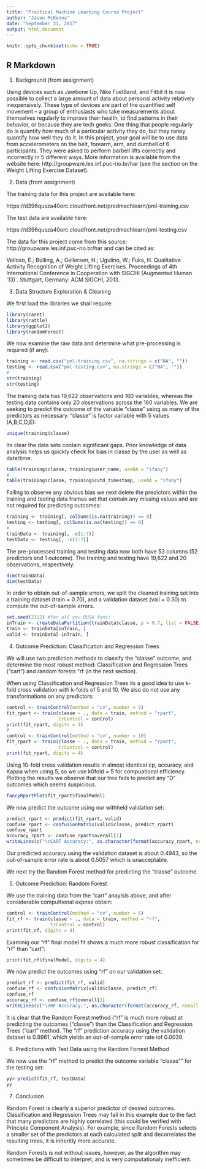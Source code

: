 ```yaml
---
title: "Practical Machine Learning Course Project"
author: "Jason McKenna"
date: "September 21, 2017"
output: html_document
---
```


```r
knitr::opts_chunk$set(echo = TRUE)
```

## R Markdown

1. Background (from assignment)

Using devices such as Jawbone Up, Nike FuelBand, and Fitbit it is now possible to collect a large amount of data about personal activity relatively inexpensively. These type of devices are part of the quantified self movement – a group of enthusiasts who take measurements about themselves regularly to improve their health, to find patterns in their behavior, or because they are tech geeks. One thing that people regularly do is quantify how much of a particular activity they do, but they rarely quantify how well they do it. In this project, your goal will be to use data from accelerometers on the belt, forearm, arm, and dumbell of 6 participants. They were asked to perform barbell lifts correctly and incorrectly in 5 different ways. More information is available from the website here: http://groupware.les.inf.puc-rio.br/har (see the section on the Weight Lifting Exercise Dataset).


2. Data (from assignment)

The training data for this project are available here:

https://d396qusza40orc.cloudfront.net/predmachlearn/pml-training.csv

The test data are available here:

https://d396qusza40orc.cloudfront.net/predmachlearn/pml-testing.csv

The data for this project come from this source: http://groupware.les.inf.puc-rio.br/har and can be cited as:

Velloso, E.; Bulling, A.; Gellersen, H.; Ugulino, W.; Fuks, H. Qualitative Activity Recognition of Weight Lifting Exercises. Proceedings of 4th International Conference in Cooperation with SIGCHI (Augmented Human '13) . Stuttgart, Germany: ACM SIGCHI, 2013.


3. Data Structure Exploration & Cleaning

We first load the libraries we shall require:

```r
library(caret)
library(rattle)
library(ggplot2)
library(randomForest)
```

We now examine the raw data and determine what pre-processing is required (if any):

```r

training <- read.csv("pml-training.csv", na.strings = c("NA", ""))
testing <- read.csv("pml-testing.csv", na.strings = c("NA", ""))
#
str(training)
str(testing)
```

The training data has 19,622 observations and 160 variables, whereas the testing data contains only 20 observations across the 160 variables. We are seeking to predict the outcome of the variable "classe" using as many of the predictors as necessary. "classe" is factor variable with 5 values (A,B,C,D,E):

```r
unique(training$classe)
```

Its clear the data sets contain significant gaps. Prior knowledge of data analysis helps us quickly check for bias in classe by the user as well as date/time:

```r
table(training$classe, training$user_name, useNA = "ifany")
#
table(training$classe, training$cvtd_timestamp, useNA = "ifany")
```

Failing to observe any obvious bias we next delete the predictors within the training and testing data frames set that contain any missing values and are not required for predicting outcomes:

```r
training <- training[, colSums(is.na(training)) == 0]
testing <- testing[, colSums(is.na(testing)) == 0]
#
trainData <- training[, -c(1:7)]
testData <- testing[, -c(1:7)]
```

The pre-processed training and testing data now both have 53 columns (52 predictors and 1 outcome). The training and testing have 19,622 and 20 observations, respectively:

```r
dim(trainData)
dim(testData)
```


In order to obtain out-of-sample errors, we split the cleaned training set into a training dataset (train = 0.70), and a validation dataset (vali = 0.30) to compute the out-of-sample errors.

```r
set.seed(2112) #for all you RUSH fans!
inTrain <- createDataPartition(trainData$classe, p = 0.7, list = FALSE)
train <- trainData[inTrain, ]
valid <- trainData[-inTrain, ]
```


4. Outcome Prediction: Classification and Regression Trees

We will use two prediction methods to classify the "classe" outcome, and determine the most robust method: Classification and Regression Trees ("cart") and random forests "rf (in the next section).

When using Classification and Regression Trees its a good idea to use k-fold cross validation with k-folds of 5 and 10. We also do not use any  transformations on any predictors:

```r
control <- trainControl(method = "cv", number = 5)
fit_rpart <- train(classe ~ ., data = train, method = "rpart", 
                   trControl = control)
print(fit_rpart, digits = 4)
#
control <- trainControl(method = "cv", number = 10)
fit_rpart <- train(classe ~ ., data = train, method = "rpart", 
                   trControl = control)
print(fit_rpart, digits = 4)
```

Using 10-fold cross validation results in almost identical cp, accuracy, and Kappa when using 5, so we use k0fold = 5 for compuational efficiency. Plotting the results we observe that our tree fails to predict any "D" outcomes which seems suspicious.

```r
fancyRpartPlot(fit_rpart$finalModel)
```

We now predict the outcome using our withheld validation set:

```r
predict_rpart <- predict(fit_rpart, valid)
confuse_rpart <- confusionMatrix(valid$classe, predict_rpart)
confuse_rpart
accuracy_rpart <- confuse_rpart$overall[1]
writeLines(c("\nCART Accuracy:", as.character(format(accuracy_rpart, nsmall = 4))))
```


Our predicted accuracy using the validation dataset is about 0.4943, so the out-of-sample error rate is about 0.5057 which is unacceptable.

We next try the Random Forest method for predicting the "classe" outcome. 


5. Outcome Prediction: Random Forest

We use the training data from the "cart" anaylsis above, and after considerable computtional expnse obtain:

```r
control <- trainControl(method = "cv", number = 5)
fit_rf <- train(classe ~ ., data = train, method = "rf", 
                trControl = control)
print(fit_rf, digits = 4)
```

Examinig our "rf" final model fit shows a much more robust classification for "rf" than "cart":

```r
print(fit_rf$finalModel, digits = 4)
```

We now predict the outcomes using "rf" on our validation set:
```r
predict_rf <- predict(fit_rf, valid)
confuse_rf <- confusionMatrix(valid$classe, predict_rf)
confuse_rf
accuracy_rf <- confuse_rf$overall[1]
writeLines(c("\nRF Accuracy:", as.character(format(accuracy_rf, nsmall = 4))))
```

It is clear that the Random Forest method ("rf" is much more robust at predicting the outcomes ("classe") than the Classification and Regression Trees ("cart" method. The "rf" prediction accuracy using the validation dataset is 0.9961, which yields an out-of-sample error rate iof  0.0039. 


6. Predictions with Test Data using the Random Forrest Method

We now use the "rf" method to predict the outcome variable "classe"" for the testing set:

```r
yy<-predict(fit_rf, testData)
yy
```


7. Conclusion

Random Forest is clearly a superior predictor of desired outcomes.  Classification and Regression Trees may fail in this example due to the fact that many predictors are highly correlated (this could be verified with Principle Component Analysis). For example, since Random Forests selects a smaller set of the predictors at each calculated split and decorrelates the resulting trees, it is inheritly more accurate. 

Random Forests is not without issues, however, as the algorithm may sometimes be difficult to interpret, and is very computationaly inefficient.



